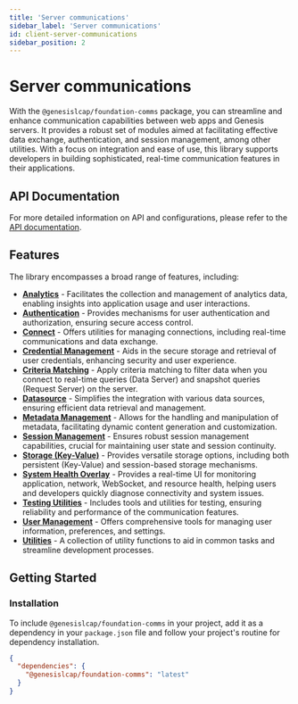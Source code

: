```yaml
---
title: 'Server communications'
sidebar_label: 'Server communications'
id: client-server-communications
sidebar_position: 2
---
```


# Server communications

With the `@genesislcap/foundation-comms` package, you can streamline and enhance communication capabilities between web apps and Genesis servers. It provides a robust set of modules aimed at facilitating effective data exchange, authentication, and session management, among other utilities. With a focus on integration and ease of use, this library supports developers in building sophisticated, real-time communication features in their applications.

## API Documentation

For more detailed information on API and configurations, please refer to the [API documentation](./docs/api/index.md).

## Features

The library encompasses a broad range of features, including:

- **[Analytics](/develop/client-capabilities/server-communications/comms-analytics/)** - Facilitates the collection and management of analytics data, enabling insights into application usage and user interactions.
- **[Authentication](/develop/client-capabilities/server-communications/comms-authentication/)** - Provides mechanisms for user authentication and authorization, ensuring secure access control.
- **[Connect](/develop/client-capabilities/server-communications/comms-connect/)** - Offers utilities for managing connections, including real-time communications and data exchange.
- **[Credential Management](/develop/client-capabilities/server-communications/comms-credential-manager/)** - Aids in the secure storage and retrieval of user credentials, enhancing security and user experience.
- **[Criteria Matching](/develop/client-capabilities/server-communications/criteria-matching/)** - Apply criteria matching to filter data when you connect to real-time queries (Data Server) and snapshot queries (Request Server) on the server.
- **[Datasource](/develop/client-capabilities/server-communications/comms-datasource/)** - Simplifies the integration with various data sources, ensuring efficient data retrieval and management.
- **[Metadata Management](/develop/client-capabilities/server-communications/comms-metadata/)** - Allows for the handling and manipulation of metadata, facilitating dynamic content generation and customization.
- **[Session Management](/develop/client-capabilities/server-communications/comms-session/)** - Ensures robust session management capabilities, crucial for maintaining user state and session continuity.
- **[Storage (Key-Value)](/develop/client-capabilities/server-communications/comms-storage/)** - Provides versatile storage options, including both persistent (Key-Value) and session-based storage mechanisms.
- **[System Health Overlay](/develop/client-capabilities/server-communications/system-health-overlay/)** - Provides a real-time UI for monitoring application, network, WebSocket, and resource health, helping users and developers quickly diagnose connectivity and system issues.
- **[Testing Utilities](/develop/client-capabilities/server-communications/comms-testing/)** - Includes tools and utilities for testing, ensuring reliability and performance of the communication features.
- **[User Management](/develop/client-capabilities/server-communications/comms-user/)** - Offers comprehensive tools for managing user information, preferences, and settings.
- **[Utilities](/develop/client-capabilities/server-communications/comms-utils/)** - A collection of utility functions to aid in common tasks and streamline development processes.

## Getting Started

### Installation

To include `@genesislcap/foundation-comms` in your project, add it as a dependency in your `package.json` file and follow your project's routine for dependency installation.

```json
{
  "dependencies": {
    "@genesislcap/foundation-comms": "latest"
  }
}
```
